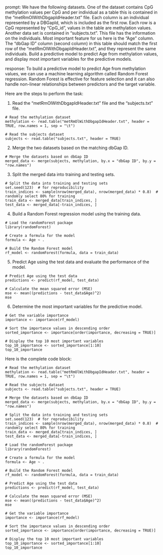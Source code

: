 prompt:
We have the following datasets. One of the dataset contains CpG methylation values per CpG and per individual as a table this is contained in the “metRmOlWithDbgapIdHeader.txt” file. Each column is an individual represented by a DBGapId, which is included as the first row. Each row is a CpG represented by "CpG_id", values in the table are methylation values. Another data set is contained in “subjects.txt”. This file has the information on the individuals. Most important feature for us here is the "Age" column. The "dbGap ID" column (second column) in this table should match the first row of the "metRmOlWithDbgapIdHeader.txt", and they represent the same individuals. Build a predictive model to predict Age from methylation values, and display most important variables for the predictive models. 

response:
To build a predictive model to predict Age from methylation values, we can use a machine learning algorithm called Random Forest regression. Random Forest is effective for feature selection and it can also handle non-linear relationships between predictors and the target variable.

Here are the steps to perform the task:

1. Read the "metRmOlWithDbgapIdHeader.txt" file and the "subjects.txt" file.

```
# Read the methylation dataset
methylation <- read.table("metRmOlWithDbgapIdHeader.txt", header = TRUE, row.names = 1, sep = "\t")

# Read the subjects dataset
subjects <- read.table("subjects.txt", header = TRUE)
```

2. Merge the two datasets based on the matching dbGap ID.

```
# Merge the datasets based on dbGap ID
merged_data <- merge(subjects, methylation, by.x = "dbGap ID", by.y = "row.names")
```

3. Split the merged data into training and testing sets.

```
# Split the data into training and testing sets
set.seed(123)  # for reproducibility
train_indices <- sample(nrow(merged_data), nrow(merged_data) * 0.8)  # randomly select 80% for training
train_data <- merged_data[train_indices, ]
test_data <- merged_data[-train_indices, ]
```

4. Build a Random Forest regression model using the training data.

```
# Load the randomForest package
library(randomForest)

# Create a formula for the model
formula <- Age ~ .

# Build the Random Forest model
rf_model <- randomForest(formula, data = train_data)
```

5. Predict Age using the test data and evaluate the performance of the model.

```
# Predict Age using the test data
predictions <- predict(rf_model, test_data)

# Calculate the mean squared error (MSE)
mse <- mean((predictions - test_data$Age)^2)
mse
```

6. Determine the most important variables for the predictive model.

```
# Get the variable importance
importance <- importance(rf_model)

# Sort the importance values in descending order
sorted_importance <- importance[order(importance, decreasing = TRUE)]

# Display the top 10 most important variables
top_10_importance <- sorted_importance[1:10]
top_10_importance
```

Here is the complete code block:

```
# Read the methylation dataset
methylation <- read.table("metRmOlWithDbgapIdHeader.txt", header = TRUE, row.names = 1, sep = "\t")

# Read the subjects dataset
subjects <- read.table("subjects.txt", header = TRUE)

# Merge the datasets based on dbGap ID
merged_data <- merge(subjects, methylation, by.x = "dbGap ID", by.y = "row.names")

# Split the data into training and testing sets
set.seed(123)  # for reproducibility
train_indices <- sample(nrow(merged_data), nrow(merged_data) * 0.8)  # randomly select 80% for training
train_data <- merged_data[train_indices, ]
test_data <- merged_data[-train_indices, ]

# Load the randomForest package
library(randomForest)

# Create a formula for the model
formula <- Age ~ .

# Build the Random Forest model
rf_model <- randomForest(formula, data = train_data)

# Predict Age using the test data
predictions <- predict(rf_model, test_data)

# Calculate the mean squared error (MSE)
mse <- mean((predictions - test_data$Age)^2)
mse

# Get the variable importance
importance <- importance(rf_model)

# Sort the importance values in descending order
sorted_importance <- importance[order(importance, decreasing = TRUE)]

# Display the top 10 most important variables
top_10_importance <- sorted_importance[1:10]
top_10_importance
```
